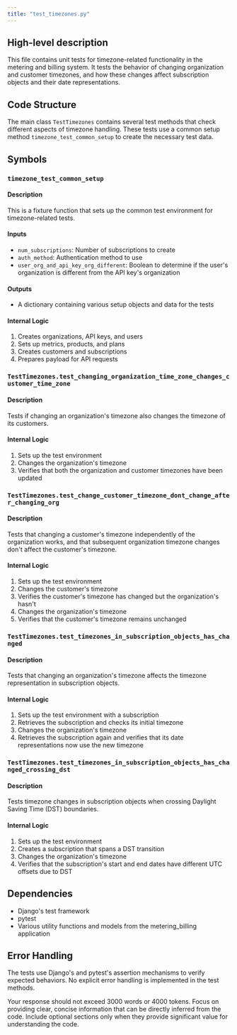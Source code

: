 ```yaml
---
title: "test_timezones.py"
---
```


## High-level description
This file contains unit tests for timezone-related functionality in the metering and billing system. It tests the behavior of changing organization and customer timezones, and how these changes affect subscription objects and their date representations.

## Code Structure
The main class `TestTimezones` contains several test methods that check different aspects of timezone handling. These tests use a common setup method `timezone_test_common_setup` to create the necessary test data.

## Symbols

### `timezone_test_common_setup`
#### Description
This is a fixture function that sets up the common test environment for timezone-related tests.

#### Inputs
- `num_subscriptions`: Number of subscriptions to create
- `auth_method`: Authentication method to use
- `user_org_and_api_key_org_different`: Boolean to determine if the user's organization is different from the API key's organization

#### Outputs
- A dictionary containing various setup objects and data for the tests

#### Internal Logic
1. Creates organizations, API keys, and users
2. Sets up metrics, products, and plans
3. Creates customers and subscriptions
4. Prepares payload for API requests

### `TestTimezones.test_changing_organization_time_zone_changes_customer_time_zone`
#### Description
Tests if changing an organization's timezone also changes the timezone of its customers.

#### Internal Logic
1. Sets up the test environment
2. Changes the organization's timezone
3. Verifies that both the organization and customer timezones have been updated

### `TestTimezones.test_change_customer_timezone_dont_change_after_changing_org`
#### Description
Tests that changing a customer's timezone independently of the organization works, and that subsequent organization timezone changes don't affect the customer's timezone.

#### Internal Logic
1. Sets up the test environment
2. Changes the customer's timezone
3. Verifies the customer's timezone has changed but the organization's hasn't
4. Changes the organization's timezone
5. Verifies that the customer's timezone remains unchanged

### `TestTimezones.test_timezones_in_subscription_objects_has_changed`
#### Description
Tests that changing an organization's timezone affects the timezone representation in subscription objects.

#### Internal Logic
1. Sets up the test environment with a subscription
2. Retrieves the subscription and checks its initial timezone
3. Changes the organization's timezone
4. Retrieves the subscription again and verifies that its date representations now use the new timezone

### `TestTimezones.test_timezones_in_subscription_objects_has_changed_crossing_dst`
#### Description
Tests timezone changes in subscription objects when crossing Daylight Saving Time (DST) boundaries.

#### Internal Logic
1. Sets up the test environment
2. Creates a subscription that spans a DST transition
3. Changes the organization's timezone
4. Verifies that the subscription's start and end dates have different UTC offsets due to DST

## Dependencies
- Django's test framework
- pytest
- Various utility functions and models from the metering_billing application

## Error Handling
The tests use Django's and pytest's assertion mechanisms to verify expected behaviors. No explicit error handling is implemented in the test methods.

Your response should not exceed 3000 words or 4000 tokens. Focus on providing clear, concise information that can be directly inferred from the code. Include optional sections only when they provide significant value for understanding the code.